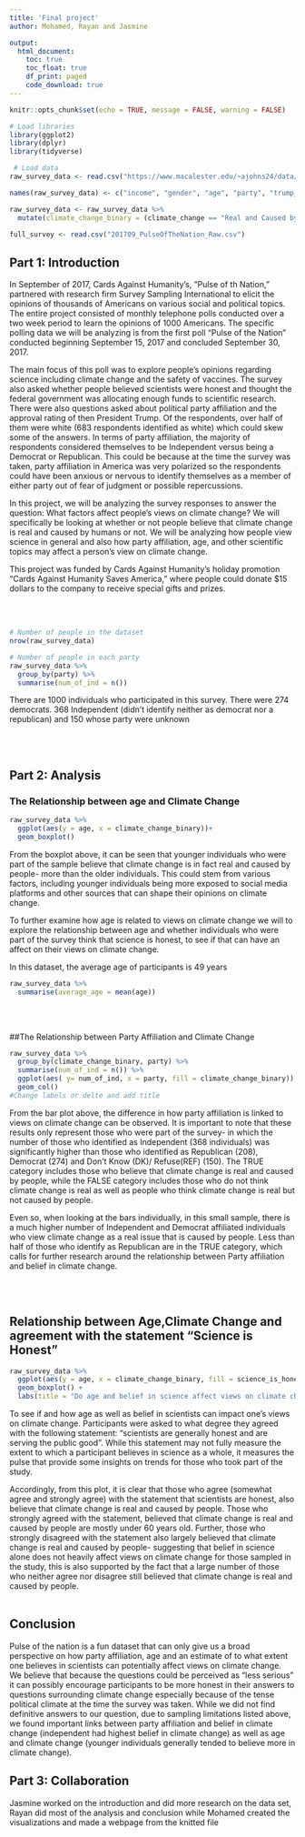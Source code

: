 ```yaml
---
title: 'Final project'
author: Mohamed, Rayan and Jasmine

output: 
  html_document:
    toc: true
    toc_float: true
    df_print: paged
    code_download: true
---
```


```r
knitr::opts_chunk$set(echo = TRUE, message = FALSE, warning = FALSE)
```



```r
# Load libraries
library(ggplot2)
library(dplyr)
library(tidyverse)
```


```r
 # Load data
raw_survey_data <- read.csv("https://www.macalester.edu/~ajohns24/data/pulse_of_the_nation.csv")

names(raw_survey_data) <- c("income", "gender", "age", "party", "trump_approval", "education", "marital", "robots", "climate_change", "transformers", "science_is_honest", "vaccines_are_safe", "books", "ghosts", "fed_sci_budget", "earth_sun", "wise_unwise")

raw_survey_data <- raw_survey_data %>% 
  mutate(climate_change_binary = (climate_change == "Real and Caused by People"))

full_survey <- read.csv("201709_PulseOfTheNation_Raw.csv")
```



## Part 1: Introduction

  In September of 2017, Cards Against Humanity's, "Pulse of th Nation," partnered with research firm Survey Sampling International to elicit the opinions of thousands of Americans on various social and political topics. The entire project consisted of monthly telephone polls conducted over a two week period to learn the opinions of 1000 Americans. The specific polling data we will be analyzing is from the first poll "Pulse of the Nation" conducted beginning September 15, 2017 and concluded September 30, 2017.
  
  The main focus of this poll was to explore people's opinions regarding science including climate change and the safety of vaccines. The survey also asked whether people believed scientists were honest and thought the federal government was allocating enough funds to scientific research. There were also questions asked about political party affiliation and the approval rating of then President Trump. Of the respondents, over half of them were white (683 respondents identified as white) which could skew some of the answers. In terms of party affiliation, the majority of respondents considered themselves to be Independent versus being a Democrat or Republican. This could be because at the time the survey was taken, party affiliation in America was very polarized so the respondents could have been anxious or nervous to identify themselves as a member of either party out of fear of judgment or possible repercussions. 
  
  In this project, we will be analyzing the survey responses to answer the question: What factors affect people's views on climate change? We will specifically be looking at whether or not people believe that climate change is real and caused by humans or not. We will be analyzing how people view science in general and also how party affiliation, age, and other scientific topics may affect a person's view on climate change. 

  This project was funded by Cards Against Humanity's holiday promotion "Cards Against Humanity Saves America," where people could donate $15 dollars to the company to receive special gifts and prizes. 
  






\
\





```r
# Number of people in the dataset 
nrow(raw_survey_data)

# Number of people in each party 
raw_survey_data %>%
  group_by(party) %>% 
  summarise(num_of_ind = n()) 
```
There are 1000 individuals who participated in this survey. There were 274 democrats. 368 Independent (didn't identify neither as democrat nor a republican) and 150 whose party were unknown


\
\



## Part 2: Analysis



### The Relationship between age and Climate Change


```r
raw_survey_data %>% 
  ggplot(aes(y = age, x = climate_change_binary))+
  geom_boxplot()
```

From the boxplot above, it can be seen that younger individuals who were part of the sample believe that climate change is in fact real and caused by people- more than the older individuals. This could stem from various factors, including younger individuals being more exposed to social media platforms and other sources that can shape their opinions on climate change.

To further examine how age is related to views on climate change we will to explore the relationship between age and whether individuals who were part of the survey think that science is honest, to see if that can have an affect on their views on climate change. 

In this dataset, the average age of participants is 49 years

```r
raw_survey_data %>% 
  summarise(average_age = mean(age))
```



\
\



##The Relationship between Party Affiliation and Climate Change

```r
raw_survey_data %>%
  group_by(climate_change_binary, party) %>% 
  summarise(num_of_ind = n()) %>% 
  ggplot(aes( y= num_of_ind, x = party, fill = climate_change_binary)) +
  geom_col() 
#Change labels or delte and add title
```

  From the bar plot above, the difference in how party affiliation is linked to views on climate change can be observed. It is important to note that these results only represent those who were part of the survey- in which the number of those who identified as Independent (368 individuals) was significantly higher than those who identified as Republican (208), Democrat (274) and Don't Know (DK)/ Refuse(REF) (150). The TRUE category includes those who believe that climate change is real and caused by people, while the FALSE category includes those who do not think climate change is real as well as people who think climate change is real but not caused by people.

  Even so, when looking at the bars individually, in this small sample, there is a much higher number of Independent and Democrat affiliated individuals who view climate change as a real issue that is caused by people. Less than half of those who identify as Republican are in the TRUE category, which calls for further research around the relationship between Party affiliation and belief in climate change.

\
\



## Relationship between Age,Climate Change and agreement with the statement "Science is Honest"
```r
raw_survey_data %>% 
  ggplot(aes(y = age, x = climate_change_binary, fill = science_is_honest))+
  geom_boxplot() +
  labs(title = "Do age and belief in science affect views on climate change?", x = "Climate change is real and caused by people", y= "Age")
```
To see if and how age as well as belief in scientists can impact one’s views on climate change. Participants were asked to what degree they agreed with the following statement: "scientists are generally honest and are serving the public good”. While this statement may not fully measure the extent to which a participant believes in science as a whole, it measures the pulse that provide some insights on trends for those who took part of the study.

Accordingly, from this plot, it is clear that those who agree (somewhat agree and strongly agree) with the statement that scientists are honest, also believe that climate change is real and  caused by people. Those who strongly agreed with the statement, believed that climate change is real and caused by people are mostly under 60 years old. Further, those who strongly disagreed with the statement also largely believed that climate change is real and caused by people- suggesting that belief in science alone does not heavily affect views on climate change for those sampled in the study, this is also supported by the fact that a large number of those who neither agree nor disagree still believed that climate change is real and caused by people. 
\
\

## Conclusion

Pulse of the nation is a fun dataset that can only give us a broad perspective on how party affiliation, age and an estimate of to what extent one believes in scientists can potentially affect views on climate change. We believe that because the questions could be perceived as “less serious” it can possibly encourage participants to be more honest in their answers to questions surrounding climate change especially because of the tense political climate at the time the survey was taken. While we did not find definitive answers to our question, due to sampling limitations listed above, we found important links between party affiliation and belief in climate change (independent had highest belief in climate change) as well as age and climate change (younger individuals generally tended to believe more in climate change). 


## Part 3: Collaboration

Jasmine worked on the introduction and did more research on the data set, Rayan did most of the analysis and conclusion while Mohamed created the visualizations and made a webpage from the knitted file
